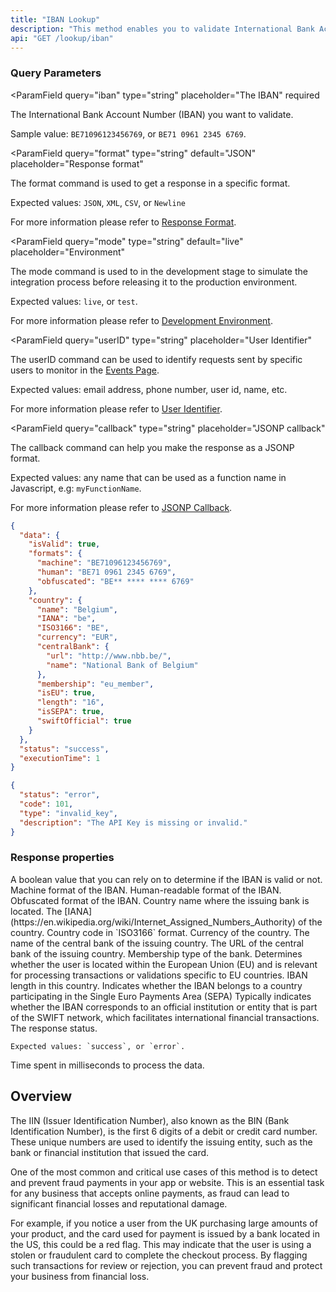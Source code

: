 ```yaml
---
title: "IBAN Lookup"
description: "This method enables you to validate International Bank Account Numbers (IBANs) and obtain essential information about the country associated with each IBAN.\n\nBy using this API, you can ensure that the IBANs are formatted correctly and gain insights into the banking institution, enhancing security and accuracy in financial transactions."
api: "GET /lookup/iban"
---
```


### Query Parameters

<ParamField
  query="iban"
  type="string"
  placeholder="The IBAN"
  required
>
  The International Bank Account Number (IBAN) you want to validate.

Sample value: `BE71096123456769`, or `BE71 0961 2345 6769`.

</ParamField>

<ParamField
  query="format"
  type="string"
  default="JSON"
  placeholder="Response format"
>
  The format command is used to get a response in a specific format.

Expected values: `JSON`, `XML`, `CSV`, or `Newline`

For more information please refer to [Response Format](/options/response-format).

</ParamField>

<ParamField
  query="mode"
  type="string"
  default="live"
  placeholder="Environment"
>
  The mode command is used to in the development stage to simulate the integration process before releasing it to the production environment.

Expected values: `live`, or `test`.

For more information please refer to [Development Environment](/options/development-environment).

</ParamField>

<ParamField
  query="userID"
  type="string"
  placeholder="User Identifier"
>
  The userID command can be used to identify requests sent by specific users to monitor in the [Events Page](/dashboard-guides/monitoring-capabilities/real-time-threat-monitoring).

Expected values: email address, phone number, user id, name, etc.

For more information please refer to [User Identifier](/options/user-identifier).

</ParamField>

<ParamField
  query="callback"
  type="string"
  placeholder="JSONP callback"
>
  The callback command can help you make the response as a JSONP format.

Expected values: any name that can be used as a function name in Javascript, e.g: `myFunctionName`.

For more information please refer to [JSONP Callback](/options/jsonp-callback).

</ParamField>

<ResponseExample>

```json Success
{
  "data": {
    "isValid": true,
    "formats": {
      "machine": "BE71096123456769",
      "human": "BE71 0961 2345 6769",
      "obfuscated": "BE** **** **** 6769"
    },
    "country": {
      "name": "Belgium",
      "IANA": "be",
      "ISO3166": "BE",
      "currency": "EUR",
      "centralBank": {
        "url": "http://www.nbb.be/",
        "name": "National Bank of Belgium"
      },
      "membership": "eu_member",
      "isEU": true,
      "length": "16",
      "isSEPA": true,
      "swiftOfficial": true
    }
  },
  "status": "success",
  "executionTime": 1
}
```

```json Error
{
  "status": "error",
  "code": 101,
  "type": "invalid_key",
  "description": "The API Key is missing or invalid."
}
```

</ResponseExample>

### Response properties

<ResponseField name="data" type="object" required>
  <Expandable title="properties" defaultOpen={true}>
    <ResponseField name="isValid" type="boolean" required>
      A boolean value that you can rely on to determine if the IBAN is valid or not.
    </ResponseField>
    <ResponseField name="formats" type="object" required>
        <Expandable title="properties" defaultOpen={true}>
            <ResponseField name="machine" type="string" required>
            Machine format of the IBAN.
            </ResponseField>
            <ResponseField name="human" type="string" required>
            Human-readable format of the IBAN.
            </ResponseField>
            <ResponseField name="obfuscated" type="string" required>
            Obfuscated format of the IBAN.
            </ResponseField>
        </Expandable>
    </ResponseField>
    <ResponseField name="country" type="object" required>
        <Expandable title="properties" defaultOpen={true}>
            <ResponseField name="name" type="string" required>
            Country name where the issuing bank is located.
            </ResponseField>
            <ResponseField name="IANA" type="string" required>
            The [IANA](https://en.wikipedia.org/wiki/Internet_Assigned_Numbers_Authority) of the country.
            </ResponseField>
            <ResponseField name="ISO3166" type="string" required>
            Country code in `ISO3166` format.
            </ResponseField>
            <ResponseField name="currency" type="string" required>
            Currency of the country.
            </ResponseField>
            <ResponseField name="centralBank" type="string" required>
                <Expandable title="properties" defaultOpen={true}>
                    <ResponseField name="name" type="string" required>
                    The name of the central bank of the issuing country.
                    </ResponseField>
                    <ResponseField name="url" type="string" required>
                    The URL of the central bank of the issuing country.
                    </ResponseField>
                </Expandable>
            </ResponseField>
            <ResponseField name="membership" type="string" required>
            Membership type of the bank.
            </ResponseField>
            <ResponseField name="isEU" type="boolean" required>
            Determines whether the user is located within the European Union (EU) and is relevant for processing transactions or validations specific to EU countries.
            </ResponseField>
            <ResponseField name="length" type="string" required>
            IBAN length in this country.
            </ResponseField>
            <ResponseField name="isSEPA" type="boolean" required>
            Indicates whether the IBAN belongs to a country participating in the Single Euro Payments Area (SEPA)
            </ResponseField>
            <ResponseField name="swiftOfficial" type="boolean" required>
            Typically indicates whether the IBAN corresponds to an official institution or entity that is part of the SWIFT network, which facilitates international financial transactions.
            </ResponseField>
        </Expandable>
    </ResponseField>

  </Expandable>
  <ResponseField name="status" type="string" required>
    The response status.

    Expected values: `success`, or `error`.

  </ResponseField>
  <ResponseField name="executionTime" type="integer" required>
    Time spent in milliseconds to process the data.
  </ResponseField>
</ResponseField>

## Overview

The IIN (Issuer Identification Number), also known as the BIN (Bank Identification Number), is the first 6 digits of a debit or credit card number. These unique numbers are used to identify the issuing entity, such as the bank or financial institution that issued the card.

One of the most common and critical use cases of this method is to detect and prevent fraud payments in your app or website. This is an essential task for any business that accepts online payments, as fraud can lead to significant financial losses and reputational damage.

For example, if you notice a user from the UK purchasing large amounts of your product, and the card used for payment is issued by a bank located in the US, this could be a red flag. This may indicate that the user is using a stolen or fraudulent card to complete the checkout process. By flagging such transactions for review or rejection, you can prevent fraud and protect your business from financial loss.
